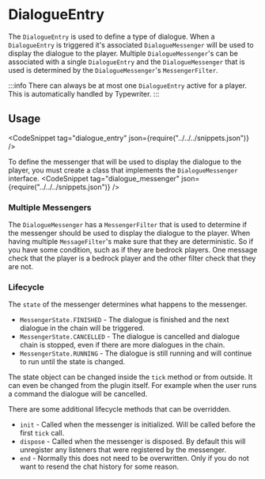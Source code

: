 
# DialogueEntry

The `DialogueEntry` is used to define a type of dialogue. When a `DialogueEntry` is triggered it's associated `DialogueMessenger` will be used to display the dialogue to the player.
Multiple `DialogueMessenger`'s can be associated with a single `DialogueEntry` and the `DialogueMessenger` that is used is determined by the `DialogueMessenger`'s `MessengerFilter`.

:::info
There can always be at most one `DialogueEntry` active for a player. 
This is automatically handled by Typewriter.
:::

## Usage
<CodeSnippet tag="dialogue_entry" json={require("../../../snippets.json")} />

To define the messenger that will be used to display the dialogue to the player, you must create a class that implements the `DialogueMessenger` interface.
<CodeSnippet tag="dialogue_messenger" json={require("../../../snippets.json")} />

### Multiple Messengers
The `DialogueMessenger` has a `MessengerFilter` that is used to determine if the messenger should be used to display the dialogue to the player. When having multiple `MessageFilter`'s make sure that they are deterministic. So if you have some condition, such as if they are bedrock players. One message check that the player is a bedrock player and the other filter check that they are not.

### Lifecycle
The `state` of the messenger determines what happens to the messenger. 
- `MessengerState.FINISHED` - The dialogue is finished and the next dialogue in the chain will be triggered.
- `MessengerState.CANCELLED` - The dialogue is cancelled and dialogue chain is stopped, even if there are more dialogues in the chain.
- `MessengerState.RUNNING` - The dialogue is still running and will continue to run until the state is changed.

The state object can be changed inside the `tick` method or from outside. It can even be changed from the plugin itself. For example when the user runs a command the dialogue will be cancelled.

There are some additional lifecycle methods that can be overridden.
- `init` - Called when the messenger is initialized. Will be called before the first `tick` call.
- `dispose` - Called when the messenger is disposed. By default this will unregister any listeners that were registered by the messenger.
- `end` - Normally this does not need to be overwritten. Only if you do not want to resend the chat history for some reason.
